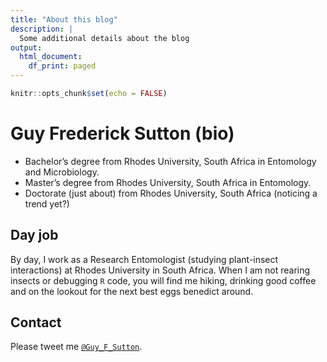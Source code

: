 ---
title: "About this blog"
description: |
  Some additional details about the blog
output:
  html_document:
    df_print: paged
---

```{r setup, include=FALSE}
knitr::opts_chunk$set(echo = FALSE)
```

# Guy Frederick Sutton (bio)

* Bachelor's degree from Rhodes University, South Africa in Entomology and Microbiology.
* Master's degree from Rhodes University, South Africa in Entomology. 
* Doctorate (just about) from Rhodes University, South Africa (noticing a trend yet?)

## Day job

By day, I work as a Research Entomologist (studying plant-insect interactions) at Rhodes University in South Africa. When I am not rearing insects or debugging `R` code, you will find me hiking, drinking good coffee and on the lookout for the next best eggs benedict around. 

## Contact

Please tweet me [`@Guy_F_Sutton`](https://twitter.com/Guy_F_Sutton).